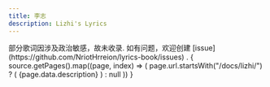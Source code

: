 ```yaml
---
title: 李志
description: Lizhi's Lyrics
---
```


<Callout>
  部分歌词因涉及政治敏感，故未收录. 如有问题，欢迎创建 [issue](https://github.com/NriotHrreion/lyrics-book/issues) .
</Callout>


<Cards>
  {
    source.getPages().map((page, index) => (
      page.url.startsWith("/docs/lizhi/")
      ? (
        <Card key={index} title={page.data.title} href={page.url}>
          {page.data.description}
        </Card>
      )
      : null
    ))
  }
</Cards>
